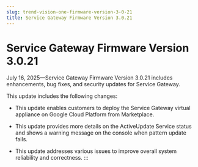 ```yaml
---
slug: trend-vision-one-firmware-version-3-0-21
title: Service Gateway Firmware Version 3.0.21
---
```

# Service Gateway Firmware Version 3.0.21

July 16, 2025—Service Gateway Firmware Version 3.0.21 includes enhancements, bug fixes, and security updates for Service Gateway.

This update includes the following changes:

- This update enables customers to deploy the Service Gateway virtual appliance on Google Cloud Platform from Marketplace.

- This update provides more details on the ActiveUpdate Service status and shows a warning message on the console when pattern update fails.

- This update addresses various issues to improve overall system reliability and correctness.
:::
